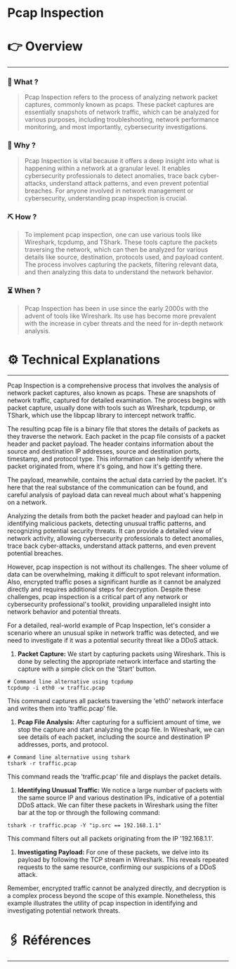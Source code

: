 # Pcap Inspection


# 👉 Overview

---

### 👀 What ?

> Pcap Inspection refers to the process of analyzing network packet captures, commonly known as pcaps. These packet captures are essentially snapshots of network traffic, which can be analyzed for various purposes, including troubleshooting, network performance monitoring, and most importantly, cybersecurity investigations.
> 

### 🧐 Why ?

> Pcap Inspection is vital because it offers a deep insight into what is happening within a network at a granular level. It enables cybersecurity professionals to detect anomalies, trace back cyber-attacks, understand attack patterns, and even prevent potential breaches. For anyone involved in network management or cybersecurity, understanding pcap inspection is crucial.
> 

### ⛏️ How ?

> To implement pcap inspection, one can use various tools like Wireshark, tcpdump, and TShark. These tools capture the packets traversing the network, which can then be analyzed for various details like source, destination, protocols used, and payload content. The process involves capturing the packets, filtering relevant data, and then analyzing this data to understand the network behavior.
> 

### ⏳ When ?

> Pcap Inspection has been in use since the early 2000s with the advent of tools like Wireshark. Its use has become more prevalent with the increase in cyber threats and the need for in-depth network analysis.
> 

# ⚙️ Technical Explanations

---

Pcap Inspection is a comprehensive process that involves the analysis of network packet captures, also known as pcaps. These are snapshots of network traffic, captured for detailed examination. The process begins with packet capture, usually done with tools such as Wireshark, tcpdump, or TShark, which use the libpcap library to intercept network traffic.

The resulting pcap file is a binary file that stores the details of packets as they traverse the network. Each packet in the pcap file consists of a packet header and packet payload. The header contains information about the source and destination IP addresses, source and destination ports, timestamp, and protocol type. This information can help identify where the packet originated from, where it's going, and how it's getting there.

The payload, meanwhile, contains the actual data carried by the packet. It's here that the real substance of the communication can be found, and careful analysis of payload data can reveal much about what's happening on a network.

Analyzing the details from both the packet header and payload can help in identifying malicious packets, detecting unusual traffic patterns, and recognizing potential security threats. It can provide a detailed view of network activity, allowing cybersecurity professionals to detect anomalies, trace back cyber-attacks, understand attack patterns, and even prevent potential breaches.

However, pcap inspection is not without its challenges. The sheer volume of data can be overwhelming, making it difficult to spot relevant information. Also, encrypted traffic poses a significant hurdle as it cannot be analyzed directly and requires additional steps for decryption. Despite these challenges, pcap inspection is a critical part of any network or cybersecurity professional's toolkit, providing unparalleled insight into network behavior and potential threats.

For a detailed, real-world example of Pcap Inspection, let's consider a scenario where an unusual spike in network traffic was detected, and we need to investigate if it was a potential security threat like a DDoS attack.

1. **Packet Capture:** We start by capturing packets using Wireshark. This is done by selecting the appropriate network interface and starting the capture with a simple click on the 'Start' button.

```
# Command line alternative using tcpdump
tcpdump -i eth0 -w traffic.pcap

```

This command captures all packets traversing the 'eth0' network interface and writes them into 'traffic.pcap' file.

1. **Pcap File Analysis:** After capturing for a sufficient amount of time, we stop the capture and start analyzing the pcap file. In Wireshark, we can see details of each packet, including the source and destination IP addresses, ports, and protocol.

```
# Command line alternative using tshark
tshark -r traffic.pcap

```

This command reads the 'traffic.pcap' file and displays the packet details.

1. **Identifying Unusual Traffic:** We notice a large number of packets with the same source IP and various destination IPs, indicative of a potential DDoS attack. We can filter these packets in Wireshark using the filter bar at the top or through the following command:

```
tshark -r traffic.pcap -Y "ip.src == 192.168.1.1"

```

This command filters out all packets originating from the IP '192.168.1.1'.

1. **Investigating Payload:** For one of these packets, we delve into its payload by following the TCP stream in Wireshark. This reveals repeated requests to the same resource, confirming our suspicions of a DDoS attack.

Remember, encrypted traffic cannot be analyzed directly, and decryption is a complex process beyond the scope of this example. Nonetheless, this example illustrates the utility of pcap inspection in identifying and investigating potential network threats.

# 🖇️ Références

---